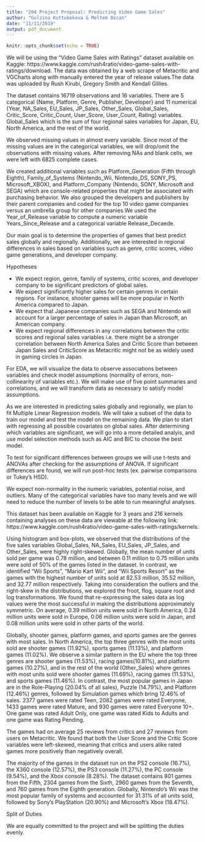 ```yaml
---
title: "204 Project Proposal: Predicting Video Game Sales"
author: "Gulzina Kuttubekova & Meltem Ozcan"
date: "11/11/2019"
output: pdf_document
---
```

```r
knitr::opts_chunk$set(echo = TRUE)
```

\underline{\textbf{The Data}} 

We will be using the “Video Game Sales with Ratings” dataset available on Kaggle: https://www.kaggle.com/rush4ratio/video-game-sales-with-ratings/download. The data was obtained by a web scrape of Metacritic and VGCharts along with manually entered the year of release values.The data was uploaded by Rush Kirubi, Gregory Smith and Kendall Gillies.

The dataset contains 16719 observations and 16 variables. There are 5 categorical {Name, Platform, Genre, Publisher, Developer} and 11 numerical {Year, NA_Sales, EU_Sales, JP_Sales, Other_Sales, Global_Sales, Critic_Score, Critic_Count, User_Score, User_Count, Rating} variables. Global_Sales which is the sum of four regional sales variables for Japan, EU, North America, and the rest of the world. 

We observed missing values in almost every variable. Since most of the missing values are in the categorical variables, we will drop/omit the observations with missing values. After removing NAs and blank cells, we were left with 6825 complete cases. 

We created additional variables such as Platform_Generation (Fifth through Eighth), Family_of_Systems (Nintendo_Wii, Nintendo_DS, SONY_PS, Microsoft_XBOX), and Platform_Company (Nintendo, SONY, Microsoft and SEGA) which are console-related properties that might be associated with purchasing behavior. We also grouped the developers and publishers by their parent companies and coded for the top 10 video game companies versus an umbrella group for other companies.We used the Year_of_Release variable to compute a numeric variable Years_Since_Release and a categorical variable Release_Decaede.

\underline{\textbf{The Problem}}

Our main goal is to determine the properties of games that best predict sales globally and regionally. Additionally, we are interested in regional differences in sales based on variables such as genre, critic scores, video game generations, and developer company. 

Hypotheses

- We expect region, genre, family of systems, critic scores, and developer company to be significant predictors of global sales.
- We expect significantly higher sales for certain genres in certain regions. For instance, shooter games will be more popular in North America compared to Japan. 
- We expect that Japanese companies such as SEGA and Nintendo will account for a larger percentage of sales in Japan than Microsoft, an American company.
- We expect regional differences in any correlations between the critic scores and regional sales variables i.e. there might be a stronger correlation between North America Sales and Critic Score than between Japan Sales and CriticScore as Metacritic might not be as widely used in gaming circles in Japan.


\underline{\textbf{Tools and Models}}

For EDA, we will visualize the data to observe associations between variables and check model assumptions (normality of errors, non-collinearity of variables etc.). We will make use of five point summaries and correlations, and we will transform data as necessary to satisfy model assumptions.

As we are interested in predicting sales globally and regionally, we plan to fit Multiple Linear Regression models. We will take a subset of the data to train our model and test the model on the remaining data. We plan to start with regressing all possible covariates on global sales. After determining which variables are significant, we will go into a more detailed analyis, and use model selection methods such as AIC and BIC to choose the best model.

To test for significant differences between groups we will use t-tests and ANOVAs after checking for the assumptions of ANOVA. If significant differences are found, we will run post-hoc tests (ex. pairwise comparisons or Tukey's HSD).

\underline{\textbf{Potential Challenges}}

We expect non-normality in the numeric variables, potential noise, and outliers. Many of the categorical variables have too many levels and we will need to reduce the number of levels to be able to run meaningful analyses.

\underline{\textbf{Prior Analyses by Others (with references)}}

This dataset has been available on Kaggle for  3 years and 216 kernels containing analyses on these data are viewable at the following link:  
https://www.kaggle.com/rush4ratio/video-game-sales-with-ratings/kernels. 

\underline{\textbf{Preliminary Analyses}}

Using histogram and box-plots, we observed that the distributions of the five sales variables Global_Sales, NA_Sales, EU_Sales, JP_Sales, and Other_Sales, were highly right-skewed. Globally, the mean number of units sold per game was 0.78 million, and between 0.11 million to 0.75 million units were sold of 50% of the games listed in the dataset. In contrast, we identified “Wii Sports”, “Mario Kart Wii”, and “Wii Sports Resort” as the games with the highest number of units sold at 82.53 million, 35.52 million, and 32.77 million respectively. Taking into consideration the outliers and the right-skew in the distributions, we explored the froot, flog, square root and log transformations. We found that re-expressing the sales data as log values were the most successful in making the distributions approximately symmetric. On average, 0.39 million units were sold in North America, 0.24 million units were sold in Europe, 0.06 million units were sold in Japan, and 0.08 million units were sold in other parts of the world. 

Globally, shooter games, platform games, and sports games are the genres with most sales. In North America, the top three genres with the most units sold are shooter games (11.92%), sports games (11.13%), and platform games (11.02%). We observe a similar pattern in the EU where the top three genres are shooter games (11.53%), racing games(10.81%), and platform games (10.27%), and in the rest of the world (Other_Sales) where genres with most units sold were shooter games (11.69%), racing games (11.53%), and sports games (11.46%). In contrast, the most popular games in Japan are in the Role-Playing (20.04% of all sales), Puzzle (14.79%), and Platform (12.46%) genres, followed by Simulation games which bring 12.46% of sales. 2377 games were rated Teen, 2082 games were rated Everyone, 1433 games were rated Mature, and 930 games were rated Everyone 10+. One game was rated Adult Only, one game was rated Kids to Adults and one game was Rating Pending. 

The games had on average 25 reviews from critics and 27 reviews from users on Metacritic. We found that both the User Score and the Critic Score variables were left-skewed, meaning that critics and users alike rated games more positively than negatively overall.

The majority of the games in the dataset run on the PS2 console (16.7%), the X360 console (12.57%), the PS3 console (11.27%), the PC console (9.54%), and the Xbox console (8.28%). The dataset contains 801 games from the Fifth, 2304 games from the Sixth, 2960 games from the Seventh, and 760 games from the Eighth generation. Globally, Nintendo’s Wii was the most popular family of systems and accounted for 31.31%  of all units sold, followed by Sony’s PlayStation (20.90%) and Microsoft’s Xbox (18.47%).

Split of Duties

We are equally committed to the project and will be splitting the duties evenly.
